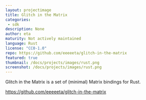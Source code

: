 ```yaml
---
layout: projectimage
title: Glitch in the Matrix
categories:
 - sdk
description: None
author: eta
maturity: Not actively maintained
language: Rust
license: "CC0-1.0"
repo: https://github.com/eeeeeta/glitch-in-the-matrix
featured: true
thumbnail: /docs/projects/images/rust.png
screenshot: /docs/projects/images/rust.png
---
```


Glitch in the Matrix is a set of (minimal) Matrix bindings for Rust.

https://github.com/eeeeeta/glitch-in-the-matrix
